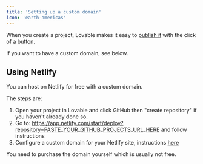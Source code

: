 ```yaml
---
title: 'Setting up a custom domain'
icon: 'earth-americas'
---
```


When you create a project, Lovable makes it easy to [publish it](../features/deploy.md) with the click of a button.

If you want to have a custom domain, see below.

## Using Netlify

You can host on Netlify for free with a custom domain.

The steps are:

1. Open your project in Lovable and click GitHub then "create repository" if you haven't already done so.
2. Go to: https://app.netlify.com/start/deploy?repository=PASTE_YOUR_GITHUB_PROJECTS_URL_HERE and follow instructions
3. Configure a custom domain for your Netlify site, instructions [here](https://docs.netlify.com/domains-https/custom-domains/#assign-a-domain-to-a-production-site)

<Note>
  You need to purchase the domain yourself which is usually not free.
</Note>
